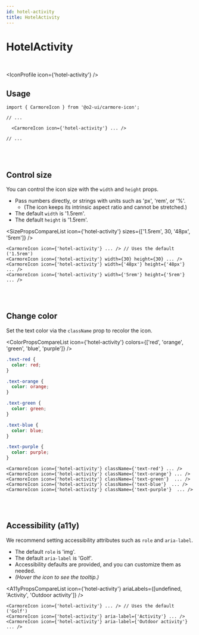 ```yaml
---
id: hotel-activity
title: HotelActivity
---
```




# HotelActivity

<br />

<IconProfile icon={'hotel-activity'} />

## Usage

```tsx
import { CarmoreIcon } from '@o2-ui/carmore-icon';

// ...

  <CarmoreIcon icon={'hotel-activity'} ... />

// ...
```

<br />
<br />

## Control size

You can control the icon size with the `width` and `height` props.

- Pass numbers directly, or strings with units such as 'px', 'rem', or '%'.
  - (The icon keeps its intrinsic aspect ratio and cannot be stretched.)
- The default `width` is '1.5rem'.
- The default `height` is '1.5rem'.

<SizePropsCompareList icon={'hotel-activity'} sizes={['1.5rem', 30, '48px', '5rem']} />

```tsx
<CarmoreIcon icon={'hotel-activity'} ... /> // Uses the default ('1.5rem')
<CarmoreIcon icon={'hotel-activity'} width={30} height={30} ... />
<CarmoreIcon icon={'hotel-activity'} width={'48px'} height={'48px'} ... />
<CarmoreIcon icon={'hotel-activity'} width={'5rem'} height={'5rem'} ... />
```

<br />
<br />

## Change color

Set the text color via the `className` prop to recolor the icon.

<ColorPropsCompareList icon={'hotel-activity'} colors={['red', 'orange', 'green', 'blue', 'purple']} />

```css
.text-red {
  color: red;
}

.text-orange {
  color: orange;
}

.text-green {
  color: green;
}

.text-blue {
  color: blue;
}

.text-purple {
  color: purple;
}
```

```tsx
<CarmoreIcon icon={'hotel-activity'} className={'text-red'} ... />
<CarmoreIcon icon={'hotel-activity'} className={'text-orange'} ... />
<CarmoreIcon icon={'hotel-activity'} className={'text-green'}  ... />
<CarmoreIcon icon={'hotel-activity'} className={'text-blue'}  ... />
<CarmoreIcon icon={'hotel-activity'} className={'text-purple'}  ... />
```

<br />
<br />

## Accessibility (a11y)

We recommend setting accessibility attributes such as `role` and `aria-label`.

- The default `role` is 'img'.
- The default `aria-label` is 'Golf'.
- Accessibility defaults are provided, and you can customize them as needed.
- _(Hover the icon to see the tooltip.)_

<A11yPropsCompareList icon={'hotel-activity'} ariaLabels={[undefined, 'Activity', 'Outdoor activity']} />

```tsx
<CarmoreIcon icon={'hotel-activity'} ... /> // Uses the default ('Golf')
<CarmoreIcon icon={'hotel-activity'} aria-label={'Activity'} ... />
<CarmoreIcon icon={'hotel-activity'} aria-label={'Outdoor activity'} ... />
```
